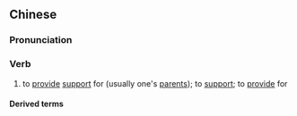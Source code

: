 {{also|赡养}}
==Chinese==
{{zh-forms|s=赡养}}

===Pronunciation===
{{zh-pron
|m=shànyǎng
|c=sin6 joeng5,sim6 joeng5
|mn=qz,xm:siām-ióng/zz:siām-iáng
|cat=v
}}

===Verb===
{{zh-verb}}

# to [[provide]] [[support]] for (usually one's [[parent]]s); to [[support]]; to [[provide]] for

====Derived terms====
{{zh-der|贍養費}}